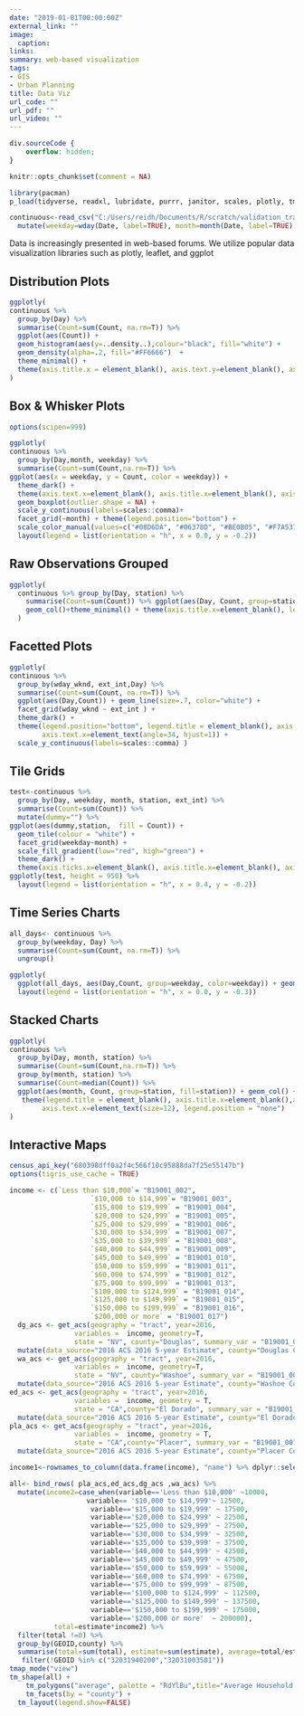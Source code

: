```yaml
---
date: "2019-01-01T00:00:00Z"
external_link: ""
image:
  caption: 
links:
summary: web-based visualization
tags:
- GIS
- Urban Planning
title: Data Viz
url_code: ""
url_pdf: ""
url_video: ""
---
```


```css
div.sourceCode {
    overflow: hidden;
}
```


```r
knitr::opts_chunk$set(comment = NA)
```

```r
library(pacman)
p_load(tidyverse, readxl, lubridate, purrr, janitor, scales, plotly, tmap, leaflet, DT,lubridate,sf,xfun, ggridges, ggmap,tidycensus, tidyverse,leaflet, geojsonio, sf, tmap, tmaptools, DT, xfun,ceramic)
```

```r
continuous<-read_csv("C:/Users/reidh/Documents/R/scratch/validation_traffic_counts/analysis_methodology/continuous.csv") %>%
  mutate(weekday=wday(Date, label=TRUE), month=month(Date, label=TRUE), Day1=as.character(Day))
```

Data is increasingly presented in web-based forums. We utilize popular data visualization libraries such as plotly, leaflet, and ggplot

## Distribution Plots

```r
ggplotly(
continuous %>% 
  group_by(Day) %>% 
  summarise(Count=sum(Count, na.rm=T)) %>% 
  ggplot(aes(Count)) +
  geom_histogram(aes(y=..density..),colour="black", fill="white") +
  geom_density(alpha=.2, fill="#FF6666")  +
  theme_minimal() +
  theme(axis.title.x = element_blank(), axis.text.y=element_blank(), axis.title.y=element_blank())
)
```

## Box & Whisker Plots

```r
options(scipen=999)

ggplotly(
continuous %>%
  group_by(Day,month, weekday) %>%
  summarise(Count=sum(Count,na.rm=T)) %>%
ggplot(aes(x = weekday, y = Count, color = weekday)) + 
  theme_dark() +
  theme(axis.text.x=element_blank(), axis.title.x=element_blank(), axis.title.y=element_blank(), axis.ticks.x=element_blank()) +
  geom_boxplot(outlier.shape = NA) +
  scale_y_continuous(labels=scales::comma)+
  facet_grid(~month) + theme(legend.position="bottom") +
  scale_color_manual(values=c("#08D6DA", "#06378D", "#BE0B05", "#F7A537", "#DEF006", "#35AA27", "#940CD8")), height=500) %>%
  layout(legend = list(orientation = "h", x = 0.0, y = -0.2)) 
```



## Raw Observations Grouped

```r
ggplotly(
  continuous %>% group_by(Day, station) %>% 
    summarise(Count=sum(Count)) %>% ggplot(aes(Day, Count, group=station, fill=station)) + 
    geom_col()+theme_minimal() + theme(axis.title.x=element_blank(), legend.position = "none", axis.title.y=element_blank()) + scale_y_continuous(labels=scales::comma) + scale_x_date() 
  )
```

## Facetted Plots

```r
ggplotly(
continuous %>% 
  group_by(wday_wknd, ext_int,Day) %>% 
  summarise(Count=sum(Count, na.rm=T)) %>%
  ggplot(aes(Day,Count)) + geom_line(size=.7, color="white") +
  facet_grid(wday_wknd ~ ext_int ) +
  theme_dark() +
  theme(legend.position="bottom", legend.title = element_blank(), axis.title.x=element_blank(), axis.title.y=element_blank(),
        axis.text.x=element_text(angle=34, hjust=1)) +
  scale_y_continuous(labels=scales::comma) )
```

## Tile Grids

```r

test<-continuous %>%
  group_by(Day, weekday, month, station, ext_int) %>%
  summarise(Count=sum(Count)) %>%
  mutate(dummy="") %>%
ggplot(aes(dummy,station,  fill = Count)) + 
  geom_tile(colour = "white") + 
  facet_grid(weekday~month) + 
  scale_fill_gradient(low="red", high="green") +
  theme_dark() +
  theme(axis.ticks.x=element_blank(), axis.title.x=element_blank(), axis.title.y=element_blank(), axis.text.y=element_text(size=7), axis.text.x=element_blank(),legend.position = "none")
ggplotly(test, height = 950) %>%
  layout(legend = list(orientation = "h", x = 0.4, y = -0.2))
```

## Time Series Charts

```r
all_days<- continuous %>% 
  group_by(weekday, Day) %>% 
  summarise(Count=sum(Count, na.rm=T)) %>% 
  ungroup()

ggplotly(
  ggplot(all_days, aes(Day,Count, group=weekday, color=weekday)) + geom_line() + theme_minimal() + theme(axis.title.y = element_blank())+scale_y_continuous(labels=scales::comma)) %>%
  layout(legend = list(orientation = "h", x = 0.0, y = -0.3)) 

```

## Stacked Charts

```r
ggplotly(
continuous %>% 
  group_by(Day, month, station) %>%
  summarise(Count=sum(Count,na.rm=T)) %>%
  group_by(month, station) %>%
  summarise(Count=median(Count)) %>% 
  ggplot(aes(month, Count, group=station, fill=station)) + geom_col() + theme_minimal() +
   theme(legend.title = element_blank(), axis.title.x=element_blank(),axis.title.y=element_blank(), axis.text.y=element_blank(),
        axis.text.x=element_text(size=12), legend.position = "none") 
)
```

## Interactive Maps
```r
census_api_key("680398dff0a2f4c566f10c95888da7f25e55147b")
options(tigris_use_cache = TRUE)

income <- c(`Less than $10,000`= "B19001_002",
                    `$10,000 to $14,999`= "B19001_003",
                    `$15,000 to $19,999` = "B19001_004",
                    `$20,000 to $24,999` = "B19001_005",
                    `$25,000 to $29,999` = "B19001_006",
                    `$30,000 to $34,999` = "B19001_007",
                    `$35,000 to $39,999` = "B19001_008", 
                    `$40,000 to $44,999` = "B19001_009",
                    `$45,000 to $49,999` = "B19001_010",
                    `$50,000 to $59,999` = "B19001_011", 
                    `$60,000 to $74,999` = "B19001_012",
                    `$75,000 to $99,999` = "B19001_013",
                    `$100,000 to $124,999` = "B19001_014", 
                    `$125,000 to $149,999` = "B19001_015",
                    `$150,000 to $199,999` = "B19001_016", 
                    `$200,000 or more` = "B19001_017")
  dg_acs <- get_acs(geography = "tract", year=2016, 
                variables =  income, geometry=T,
                state = "NV", county="Douglas", summary_var = "B19001_001") %>%
  mutate(data_source="2016 ACS 2016 5-year Estimate", county="Douglas County")
  wa_acs <- get_acs(geography = "tract", year=2016, 
                variables =  income, geometry=T,
                state = "NV", county="Washoe", summary_var = "B19001_001") %>%
  mutate(data_source="2016 ACS 2016 5-year Estimate", county="Washoe County")
ed_acs <- get_acs(geography = "tract", year=2016, 
                variables =  income, geometry = T,
                state = "CA",county="El Dorado", summary_var = "B19001_001") %>%
  mutate(data_source="2016 ACS 2016 5-year Estimate", county="El Dorado County") 
pla_acs <- get_acs(geography = "tract", year=2016, 
                variables =  income, geometry = T,
                state = "CA",county="Placer", summary_var = "B19001_001") %>%
  mutate(data_source="2016 ACS 2016 5-year Estimate", county="Placer County") 

income1<-rownames_to_column(data.frame(income), "name") %>% dplyr::select(name) %>% pull()

all<- bind_rows( pla_acs,ed_acs,dg_acs ,wa_acs) %>%
  mutate(income2=case_when(variable=='Less than $10,000' ~10000,
                   variable== '$10,000 to $14,999'~ 12500,
                    variable=='$15,000 to $19,999' ~ 17500,
                    variable=='$20,000 to $24,999' ~ 22500,
                    variable=='$25,000 to $29,999' ~ 27500,
                    variable=='$30,000 to $34,999' ~ 32500,
                    variable=='$35,000 to $39,999' ~ 37500,
                    variable=='$40,000 to $44,999' ~ 42500,
                    variable=='$45,000 to $49,999' ~ 47500,
                    variable=='$50,000 to $59,999' ~ 55000, 
                    variable=='$60,000 to $74,999' ~ 67500,
                    variable=='$75,000 to $99,999' ~ 87500,
                    variable=='$100,000 to $124,999' ~ 112500, 
                    variable=='$125,000 to $149,999' ~ 137500,
                    variable=='$150,000 to $199,999' ~ 175000,
                    variable=='$200,000 or more'  ~ 200000),
           total=estimate*income2) %>%
  filter(total !=0) %>%
  group_by(GEOID,county) %>%
  summarise(total=sum(total), estimate=sum(estimate), average=total/estimate) %>%
   filter(!GEOID %in% c("32031940200","32031003501"))
tmap_mode("view")
tm_shape(all) +
    tm_polygons("average", palette = "RdYlBu",title="Average Household Income") +
    tm_facets(by = "county") +
  tm_layout(legend.show=FALSE)
```